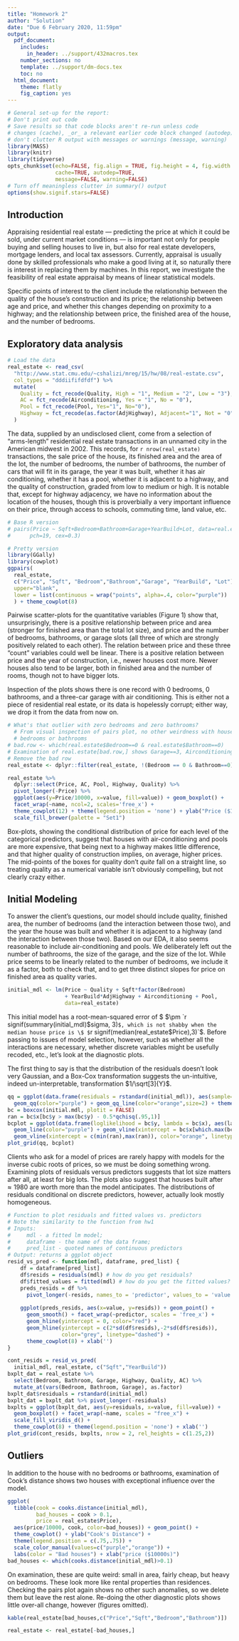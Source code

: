 ```yaml
---
title: "Homework 2"
author: "Solution"
date: "Due 6 February 2020, 11:59pm"
output:
  pdf_document:
    includes:
      in_header: ../support/432macros.tex
    number_sections: no
    template: ../support/dm-docs.tex
    toc: no
  html_document:
    theme: flatly
    fig_caption: yes
---
```


```r
# General set-up for the report:
# Don't print out code
# Save results so that code blocks aren't re-run unless code
# changes (cache), _or_ a relevant earlier code block changed (autodep),
# don't clutter R output with messages or warnings (message, warning)
library(MASS)
library(knitr)
library(tidyverse)
opts_chunk$set(echo=FALSE, fig.align = TRUE, fig.height = 4, fig.width = 6,
               cache=TRUE, autodep=TRUE,
               message=FALSE, warning=FALSE)
# Turn off meaningless clutter in summary() output
options(show.signif.stars=FALSE)
```

## Introduction

Appraising residential real estate --- predicting the price at which it could
be sold, under current market conditions --- is important not only for people
buying and selling houses to live in, but also for real estate developers,
mortgage lenders, and local tax assessors.  Currently, appraisal is usually
done by skilled professionals who make a good living at it, so naturally there
is interest in replacing them by machines.  In this report, we investigate the
feasibility of real estate appraisal by means of linear statistical models.

Specific points of interest to the client include the relationship between the
quality of the house's construction and its price; the relationship between age
and price, and whether this changes depending on proximity to a highway; and
the relationship between price, the finished area of the house, and the number
of bedrooms.

## Exploratory data analysis

```r
# Load the data
real_estate <- read_csv(
  "http://www.stat.cmu.edu/~cshalizi/mreg/15/hw/08/real-estate.csv",
  col_types = "dddiififdfdf") %>% 
  mutate(
    Quality = fct_recode(Quality, High = "1", Medium = "2", Low = "3"),
    AC = fct_recode(Airconditioning, Yes = "1", No = "0"),
    Pool = fct_recode(Pool, Yes="1", No="0"),
    Highway = fct_recode(as.factor(AdjHighway), Adjacent="1", Not = "0")
  )

```

The data, supplied by an undisclosed client, come from a selection of
"arms-length" residential real estate transactions in an unnamed city in the
American midwest in 2002.  This records, for `r nrow(real_estate)`
transactions, the sale price of the house, its finished area and the area of
the lot, the number of bedrooms, the number of bathrooms, the number of cars
that will fit in its garage, the year it was built, whether it has air
conditioning, whether it has a pool, whether it is adjacent to a highway, and
the quality of construction, graded from low to medium or high.  It is notable
that, except for highway adjacency, we have no information about the location
of the houses, though this is proverbially a very important influence on their
price, through access to schools, commuting time, land value, etc.

```r
# Base R version
# pairs(Price ~ Sqft+Bedroom+Bathroom+Garage+YearBuild+Lot, data=real.estate,
#      pch=19, cex=0.3)

# Pretty version
library(GGally)
library(cowplot)
ggpairs(
  real_estate, 
  c("Price", "Sqft", "Bedroom","Bathroom","Garage", "YearBuild", "Lot"),
  upper="blank", 
  lower = list(continuous = wrap("points", alpha=.4, color="purple"))
  ) + theme_cowplot(8)
```


Pairwise scatter-plots for the quantitative variables (Figure 1) show that,
unsurprisingly, there is a positive relationship between price and area
(stronger for finished area than the total lot size), and price and the number
of bedrooms, bathrooms, or garage slots (all three of which are strongly
positively related to each other).  The relation between price and these three
"count" variables could well be linear.  There is a positive relation between
price and the year of construction, i.e., newer houses cost more.  Newer houses
also tend to be larger, both in finished area and the number of rooms, though
not to have bigger lots.

Inspection of the plots shows there is one record with 0 bedrooms, 0 bathrooms,
and a three-car garage with air conditioning.  This is either not a piece of
residential real estate, or its data is hopelessly corrupt; either way, we drop
it from the data from now on.

```r
# What's that outlier with zero bedrooms and zero bathrooms?
  # From visual inspection of pairs plot, no other weirdness with houses without
  # bedrooms or bathrooms
# bad.row <- which(real.estate$Bedroom==0 & real.estate$Bathroom==0)
# Examination of real.estate[bad.row,] shows Garage==3, Airconditioning==1, etc.
# Remove the bad row
real_estate <- dplyr::filter(real_estate, !(Bedroom == 0 & Bathroom==0))
```


```r
real_estate %>% 
  dplyr::select(Price, AC, Pool, Highway, Quality) %>% 
  pivot_longer(-Price) %>%
  ggplot(aes(y=Price/10000, x=value, fill=value)) + geom_boxplot() + 
  facet_wrap(~name, ncol=2, scales='free_x') +
  theme_cowplot(12) + theme(legend.position = 'none') + ylab("Price ($10000s)") + 
  scale_fill_brewer(palette = "Set1")
```


Box-plots, showing the conditional distribution of price for each level of the
categorical predictors, suggest that houses with air-conditioning and pools are
more expensive, that being next to a highway makes little difference, and that
higher quality of construction implies, on average, higher prices.  The
mid-points of the boxes for quality don't _quite_ fall on a straight line, so
treating quality as a numerical variable isn't obviously compelling, but not
clearly crazy either.

## Initial Modeling

To answer the client's questions, our model should include quality, finished
area, the number of bedrooms (and the interaction between those two), and the
year the house was built and whether it is adjacent to a highway (and the
interaction between those two).  Based on our EDA, it also seems reasonable to
include air-conditioning and pools.  We deliberately left out the number of
bathrooms, the size of the garage, and the size of the lot.  While price seems
to be linearly related to the number of bedrooms, we include it as a factor,
both to check that, and to get three distinct slopes for price on finished area
as quality varies.

```r
initial_mdl <- lm(Price ~ Quality + Sqft*factor(Bedroom)
                  + YearBuild*AdjHighway + Airconditioning + Pool,
                  data=real_estate)
```

This initial model has a root-mean-squared error of \$ $\pm
`r signif(summary(initial_mdl)$sigma, 3)`$, which is not shabby when the median
house price is \$ $`r signif(median(real_estate$Price),3)`$.  Before passing to
issues of model selection, however, such as whether all the interactions are
necessary, whether discrete variables might be usefully recoded, etc., let's
look at the diagnostic plots.

The first thing to say is that the distribution of the residuals doesn't
look very Gaussian, and a Box-Cox transformation suggests the un-intuitive,
indeed  un-interpretable, transformation $1/\sqrt[3]{Y}$.


```r
qq = ggplot(data.frame(residuals = rstandard(initial_mdl)), aes(sample=residuals)) + 
  geom_qq(color="purple") + geom_qq_line(color="orange",size=2) + theme_cowplot()
bc = boxcox(initial.mdl, plotit = FALSE)
ran = bc$x[bc$y > max(bc$y) - 0.5*qchisq(.95,1)]
bcplot = ggplot(data.frame(loglikelihood = bc$y, lambda = bc$x), aes(lambda, loglikelihood)) +
  geom_line(color="purple") + geom_vline(xintercept = bc$x[which.max(bc$y)], color="orange", size=2) +
  geom_vline(xintercept = c(min(ran),max(ran)), color="orange", linetype="dotted") + theme_cowplot()
plot_grid(qq, bcplot)
```


Clients who ask for a model of prices are rarely happy with models for the
inverse cubic roots of prices, so we must be doing something wrong.  Examining
plots of residuals versus predictors suggests that lot size matters after all,
at least for big lots.  The plots also suggest that houses built after $\approx
1980$ are worth more than the model anticipates.  The distributions of
residuals conditional on discrete predictors, however, actually look mostly
homogeneous.

```r
# Function to plot residuals and fitted values vs. predictors
# Note the similarity to the function from hw1
# Inputs: 
#     mdl - a fitted lm model; 
#     dataframe - the name of the data frame; 
#     pred_list - quoted names of continuous predictors
# Output: returns a ggplot object
resid_vs_pred <- function(mdl, dataframe, pred_list) {
    df = dataframe[pred_list]
    df$resids = residuals(mdl) # how do you get residuals?
    df$fitted_values = fitted(mdl) # how do you get the fitted values?
    preds_resids = df %>% 
      pivot_longer(-resids, names_to = 'predictor', values_to = 'value')
    
    ggplot(preds_resids, aes(x=value, y=resids)) + geom_point() +
      geom_smooth() + facet_wrap(~predictor, scales = 'free_x') +
      geom_hline(yintercept = 0, color="red") +
      geom_hline(yintercept = c(2*sd(df$resids),-2*sd(df$resids)),
                 color="grey", linetype="dashed") +
      theme_cowplot(8) + xlab('')
}
```

```r
cont_resids = resid_vs_pred(
  initial_mdl, real_estate, c("Sqft","YearBuild"))
bxplt_dat = real_estate %>% 
  select(Bedroom, Bathroom, Garage, Highway, Quality, AC) %>%
  mutate_at(vars(Bedroom, Bathroom, Garage), as.factor)
bxplt_dat$residuals = rstandard(initial_mdl)
bxplt_dat = bxplt_dat %>% pivot_longer(-residuals)
bxplts = ggplot(bxplt_dat, aes(y=residuals, x=value, fill=value)) +
  geom_boxplot() + facet_wrap(~name, scales = "free_x") +
  scale_fill_viridis_d() +
  theme_cowplot(8) + theme(legend.position = 'none') + xlab('')
plot_grid(cont_resids, bxplts, nrow = 2, rel_heights = c(1.25,2))
```



## Outliers

In addition to the house with no bedrooms or bathrooms, examination of Cook's
distance shows two houses with exceptional influence over the model.

```r
ggplot(
  tibble(cook = cooks.distance(initial_mdl),
         bad_houses = cook > 0.1,
         price = real_estate$Price),
  aes(price/10000, cook, color=bad_houses)) + geom_point() +
  theme_cowplot() + ylab("Cook's Distance") +
  theme(legend.position = c(.75,.75)) +
  scale_color_manual(values=c("purple","orange")) +
  labs(color = "Bad houses") + xlab("price ($10000s)")
bad_houses <- which(cooks.distance(initial_mdl)>0.1)
```

On examination, these are quite weird: small in area, fairly cheap, but heavy
on bedrooms.  These look more like rental properties than residences.  Checking
the pairs plot again shows no other such anomalies, so we delete them but
leave the rest alone.  Re-doing the other diagnostic plots shows little
over-all change, however (figures omitted).
```r
kable(real_estate[bad_houses,c("Price","Sqft","Bedroom","Bathroom")])
```

```r
real_estate <- real_estate[-bad_houses,]
```

